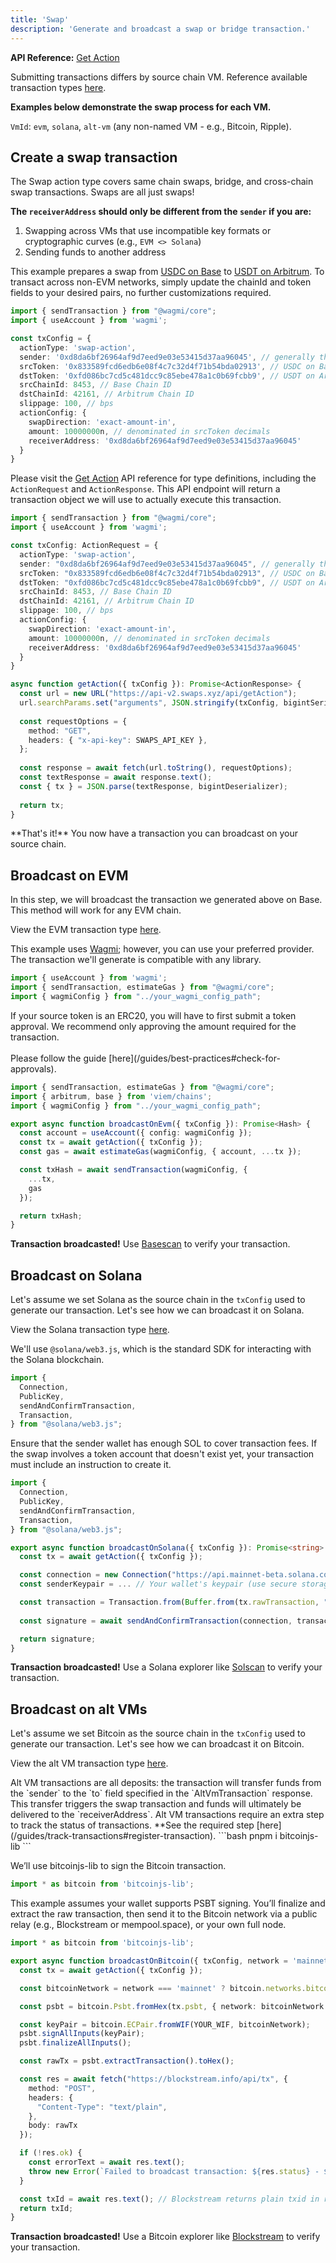 ```yaml
---
title: 'Swap'
description: 'Generate and broadcast a swap or bridge transaction.'
---
```



**API Reference:** [Get Action](/api-reference/get-action#swap)

Submitting transactions differs by source chain VM. Reference available transaction types [here](/api-reference/get-action#response-tx).

**Examples below demonstrate the swap process for each VM.**

<code>VmId</code>: <code>evm</code>, <code>solana</code>, <code>alt-vm</code> (any non-named VM - e.g., Bitcoin, Ripple).

## Create a swap transaction

<Steps>
<Step title="Configure the transaction request">

<Callout type="info">
  The Swap action type covers same chain swaps, bridge, and cross-chain swap transactions.  Swaps are all just swaps!
</Callout>

**The `receiverAddress` should only be different from the `sender` if you are:**
1. Swapping across VMs that use incompatible key formats or cryptographic curves (e.g., `EVM <> Solana`)
2. Sending funds to another address

This example prepares a swap from [USDC on Base](https://basescan.org/token/0x833589fcd6edb6e08f4c7c32d4f71b54bda02913) to [USDT on Arbitrum](https://arbiscan.io/token/0xfd086bc7cd5c481dcc9c85ebe478a1c0b69fcbb9).  To transact across non-EVM networks, simply update the chainId and token fields to your desired pairs, no further customizations required.

```typescript
import { sendTransaction } from "@wagmi/core";
import { useAccount } from 'wagmi';

const txConfig = {
  actionType: 'swap-action',
  sender: '0xd8da6bf26964af9d7eed9e03e53415d37aa96045', // generally the user's connected wallet address
  srcToken: '0x833589fcd6edb6e08f4c7c32d4f71b54bda02913', // USDC on Base
  dstToken: '0xfd086bc7cd5c481dcc9c85ebe478a1c0b69fcbb9', // USDT on Arbitrum
  srcChainId: 8453, // Base Chain ID 
  dstChainId: 42161, // Arbitrum Chain ID
  slippage: 100, // bps
  actionConfig: {
    swapDirection: 'exact-amount-in',
    amount: 10000000n, // denominated in srcToken decimals
    receiverAddress: '0xd8da6bf26964af9d7eed9e03e53415d37aa96045'
  }
}
```
</Step>

<Step title="Generate the transaction">

Please visit the [Get Action](/api-reference/get-action) API reference for type definitions, including the `ActionRequest` and `ActionResponse`.  This API endpoint will return a transaction object we will use to actually execute this transaction.

```typescript
import { sendTransaction } from "@wagmi/core";
import { useAccount } from 'wagmi';

const txConfig: ActionRequest = {
  actionType: 'swap-action',
  sender: "0xd8da6bf26964af9d7eed9e03e53415d37aa96045", // generally the user's connected wallet address
  srcToken: "0x833589fcd6edb6e08f4c7c32d4f71b54bda02913", // USDC on Base
  dstToken: "0xfd086bc7cd5c481dcc9c85ebe478a1c0b69fcbb9", // USDT on Arbitrum
  srcChainId: 8453, // Base Chain ID
  dstChainId: 42161, // Arbitrum Chain ID
  slippage: 100, // bps
  actionConfig: {
    swapDirection: 'exact-amount-in',
    amount: 10000000n, // denominated in srcToken decimals
    receiverAddress: '0xd8da6bf26964af9d7eed9e03e53415d37aa96045'
  }
}

async function getAction({ txConfig }): Promise<ActionResponse> {
  const url = new URL("https://api-v2.swaps.xyz/api/getAction"); 
  url.searchParams.set("arguments", JSON.stringify(txConfig, bigintSerializer));
 
  const requestOptions = {
    method: "GET", 
    headers: { "x-api-key": SWAPS_API_KEY }, 
  };
 
  const response = await fetch(url.toString(), requestOptions); 
  const textResponse = await response.text(); 
  const { tx } = JSON.parse(textResponse, bigintDeserializer); 
 
  return tx; 
} 
```

<Callout type="success">
  **That's it!** You now have a transaction you can broadcast on your source chain.
</Callout>

</Step>
</Steps>

## Broadcast on EVM
In this step, we will broadcast the transaction we generated above on Base.  This method will work for any EVM chain.

View the EVM transaction type [here](/api-reference/get-action#evm-transaction).

<Steps>
<Step title="Import the recommended libraries">

This example uses [Wagmi](https://wagmi.sh/); however, you can use your preferred provider. The transaction we'll generate is compatible with any library.

```typescript
import { useAccount } from 'wagmi';
import { sendTransaction, estimateGas } from "@wagmi/core";
import { wagmiConfig } from "../your_wagmi_config_path";
```
</Step>

<Step title="Broadcast the transaction">

<Callout type="warning">
  If your source token is an ERC20, you will have to first submit a token approval.  We recommend only approving the amount required for the transaction.<br/><br/>
  Please follow the guide [here](/guides/best-practices#check-for-approvals).
</Callout>

```typescript
import { sendTransaction, estimateGas } from "@wagmi/core";
import { arbitrum, base } from 'viem/chains';
import { wagmiConfig } from "../your_wagmi_config_path";

export async function broadcastOnEvm({ txConfig }): Promise<Hash> {
  const account = useAccount({ config: wagmiConfig });
  const tx = await getAction({ txConfig });
  const gas = await estimateGas(wagmiConfig, { account, ...tx });

  const txHash = await sendTransaction(wagmiConfig, {
    ...tx,
    gas
  });

  return txHash;
}
```
<Callout type="success"> **Transaction broadcasted!** Use [Basescan](https://basescan.org/) to verify your transaction. </Callout>
</Step>
</Steps>

## Broadcast on Solana
Let's assume we set Solana as the source chain in the `txConfig` used to generate our transaction.  Let's see how we can broadcast it on Solana.

View the Solana transaction type [here](/api-reference/get-action#solana-transaction).

<Steps>
<Step title="Import the recommended libraries">

We'll use `@solana/web3.js`, which is the standard SDK for interacting with the Solana blockchain.

```typescript
import {
  Connection,
  PublicKey,
  sendAndConfirmTransaction,
  Transaction,
} from "@solana/web3.js";
```
</Step>

<Step title="Broadcast the transaction">

<Callout type="warning"> Ensure that the sender wallet has enough SOL to cover transaction fees. If the swap involves a token account that doesn't exist yet, your transaction must include an instruction to create it. </Callout>

```typescript
import {
  Connection,
  PublicKey,
  sendAndConfirmTransaction,
  Transaction,
} from "@solana/web3.js";

export async function broadcastOnSolana({ txConfig }): Promise<string> {
  const tx = await getAction({ txConfig });

  const connection = new Connection("https://api.mainnet-beta.solana.com");
  const senderKeypair = ... // Your wallet's keypair (use secure storage)

  const transaction = Transaction.from(Buffer.from(tx.rawTransaction, "base64"));
  
  const signature = await sendAndConfirmTransaction(connection, transaction, [senderKeypair]);

  return signature;
}
```
<Callout type="success"> **Transaction broadcasted!** Use a Solana explorer like [Solscan](https://solscan.io) to verify your transaction. </Callout>
</Step>
</Steps>

## Broadcast on alt VMs
Let's assume we set Bitcoin as the source chain in the `txConfig` used to generate our transaction.  Let's see how we can broadcast it on Bitcoin.

View the alt VM transaction type [here](/api-reference/get-action#alt-vm-transaction).

<Callout type="info">
  Alt VM transactions are all deposits: the transaction will transfer funds from the `sender` to the `to` field specified in the `AltVmTransaction` response.  This transfer triggers the swap transaction and funds will ultimately be delivered to the `receiverAddress`.
</Callout>

<Callout type="info">
  Alt VM transactions require an extra step to track the status of transactions.  **See the required step [here](/guides/track-transactions#register-transaction).
</Callout>

<Steps>
<Step title="Install recommended package">
```bash
pnpm i bitcoinjs-lib
```
</Step>
<Step title="Import the recommended libraries">

We’ll use bitcoinjs-lib to sign the Bitcoin transaction.

```typescript
import * as bitcoin from 'bitcoinjs-lib';
```
</Step>

<Step title="Broadcast the transaction">

This example assumes your wallet supports PSBT signing. You’ll finalize and extract the raw transaction, then send it to the Bitcoin network via a public relay (e.g., Blockstream or mempool.space), or your own full node.

```typescript
import * as bitcoin from 'bitcoinjs-lib';

export async function broadcastOnBitcoin({ txConfig, network = 'mainnet' }): Promise<string> {
  const tx = await getAction({ txConfig });

  const bitcoinNetwork = network === 'mainnet' ? bitcoin.networks.bitcoin : bitcoin.networks.testnet;

  const psbt = bitcoin.Psbt.fromHex(tx.psbt, { network: bitcoinNetwork });

  const keyPair = bitcoin.ECPair.fromWIF(YOUR_WIF, bitcoinNetwork);
  psbt.signAllInputs(keyPair);
  psbt.finalizeAllInputs();

  const rawTx = psbt.extractTransaction().toHex();

  const res = await fetch("https://blockstream.info/api/tx", {
    method: "POST",
    headers: {
      "Content-Type": "text/plain",
    },
    body: rawTx
  });

  if (!res.ok) {
    const errorText = await res.text();
    throw new Error(`Failed to broadcast transaction: ${res.status} - ${errorText}`);
  }

  const txId = await res.text(); // Blockstream returns plain txid in response body
  return txId;
}
```
<Callout type="success"> **Transaction broadcasted!** Use a Bitcoin explorer like [Blockstream](https://blockstream.info) to verify your transaction. </Callout>
</Step>
</Steps>